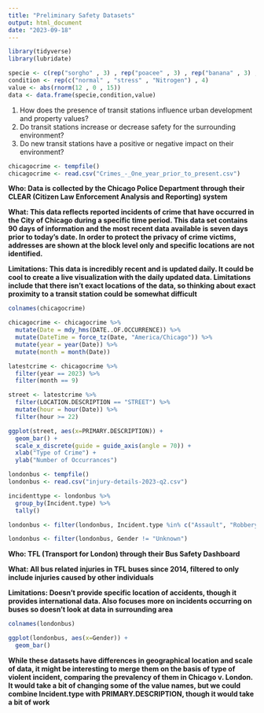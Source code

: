 ```yaml
---
title: "Preliminary Safety Datasets"
output: html_document
date: "2023-09-18"
---
```


```r
library(tidyverse)
library(lubridate)
```

```r
specie <- c(rep("sorgho" , 3) , rep("poacee" , 3) , rep("banana" , 3) , rep("triticum" , 3) )
condition <- rep(c("normal" , "stress" , "Nitrogen") , 4)
value <- abs(rnorm(12 , 0 , 15))
data <- data.frame(specie,condition,value)
```


1. How does the presence of transit stations influence urban development and property values?
2. Do transit stations increase or decrease safety for the surrounding environment?
3. Do new transit stations have a positive or negative impact on their environment?


```r
chicagocrime <- tempfile()
chicagocrime <- read.csv("Crimes_-_One_year_prior_to_present.csv")
```

**Who: Data is collected by the Chicago Police Department through their CLEAR (Citizen Law Enforcement Analysis and Reporting) system**

**What:  This data reflects reported incidents of crime that have occurred in the City of Chicago during a specific time period. This data set contains 90 days of information and the most recent data available is seven days prior to today’s date. In order to protect the privacy of crime victims, addresses are shown at the block level only and specific locations are not identified. **

**Limitations: This data is incredibly recent and is updated daily. It could be cool to create a live visualization with the daily updated data. Limitations include that there isn't exact locations of the data, so thinking about exact proximity to a transit station could be somewhat difficult**



```r
colnames(chicagocrime)
```

```r
chicagocrime <- chicagocrime %>%  
  mutate(Date = mdy_hms(DATE..OF.OCCURRENCE)) %>% 
  mutate(DateTime = force_tz(Date, "America/Chicago")) %>% 
  mutate(year = year(Date)) %>% 
  mutate(month = month(Date))

latestcrime <- chicagocrime %>% 
  filter(year == 2023) %>% 
  filter(month == 9)

street <- latestcrime %>% 
  filter(LOCATION.DESCRIPTION == "STREET") %>% 
  mutate(hour = hour(Date)) %>% 
  filter(hour >= 22)
```

```r
ggplot(street, aes(x=PRIMARY.DESCRIPTION)) +
  geom_bar() +
  scale_x_discrete(guide = guide_axis(angle = 70)) +
  xlab("Type of Crime") +
  ylab("Number of Occurrances")

```

```r
londonbus <- tempfile()
londonbus <- read.csv("injury-details-2023-q2.csv")

incidenttype <- londonbus %>% 
  group_by(Incident.type) %>% 
  tally()

londonbus <- filter(londonbus, Incident.type %in% c("Assault", "Robbery", "Vandalism / Hooliganism"))

londonbus <- filter(londonbus, Gender != "Unknown")
```

**Who: TFL (Transport for London) through their Bus Safety Dashboard**

**What: All bus related injuries in TFL buses since 2014, filtered to only include injuries caused by other individuals**

**Limitations: Doesn't provide specific location of accidents, though it provides international data. Also focuses more on incidents occurring on buses so doesn't look at data in surrounding area**

```r
colnames(londonbus)
```

```r
ggplot(londonbus, aes(x=Gender)) +
  geom_bar()
```

**While these datasets have differences in geographical location and scale of data, it might be interesting to merge them on the basis of type of violent incident, comparing the prevalency of them in Chicago v. London. It would take a bit of changing some of the value names, but we could combine Incident.type with PRIMARY.DESCRIPTION, though it would take a bit of work**
